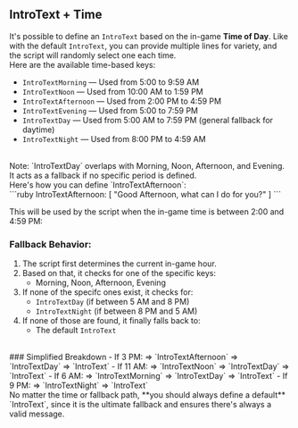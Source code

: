 ## IntroText + Time

It's possible to define an `IntroText` based on the in-game **Time of Day**. Like with the default `IntroText`, you can provide multiple lines for variety, and the script will randomly select one each time.
<br/>
Here are the available time-based keys:
- `IntroTextMorning` — Used from 5:00 to 9:59 AM
- `IntroTextNoon` — Used from 10:00 AM to 1:59 PM
- `IntroTextAfternoon` — Used from 2:00 PM to 4:59 PM
- `IntroTextEvening` — Used from 5:00 to 7:59 PM
- `IntroTextDay` — Used from 5:00 AM to 7:59 PM (general fallback for daytime)
- `IntroTextNight` — Used from 8:00 PM to 4:59 AM
<br/>
Note: `IntroTextDay` overlaps with Morning, Noon, Afternoon, and Evening. It acts as a fallback if no specific period is defined.
<br/>
Here's how you can define `IntroTextAfternoon`:
<br/>
```ruby
IntroTextAfternoon: [
  "Good Afternoon, what can I do for you?"
]
```

This will be used by the script when the in-game time is between 2:00 and 4:59 PM:
<ImageWithCaption src="/images/documentation/poke-market/IntroTextAfternoon.png" caption="IntroTextAfternoon" align="center"/>

### Fallback Behavior: 
1. The script first determines the current in-game hour.
2. Based on that, it checks for one of the specific keys:
    - Morning, Noon, Afternoon, Evening
3. If none of the specifc ones exist, it checks for:
    - `IntroTextDay` (if between 5 AM and 8 PM)
    - `IntroTextNight` (if between 8 PM and 5 AM)
4. If none of those are found, it finally falls back to:
    - The default `IntroText`
<br/>
### Simplified Breakdown
- If 3 PM: => `IntroTextAfternoon` => `IntroTextDay` => `IntroText`
- If 11 AM: => `IntroTextNoon` => `IntroTextDay` => `IntroText`
- If 6 AM: => `IntroTextMorning` => `IntroTextDay` => `IntroText`
- If 9 PM: => `IntroTextNight` => `IntroText`
<br/>
No matter the time or fallback path, **you should always define a default** `IntroText`, since it is the ultimate fallback and ensures there's always a valid message.
<br/>